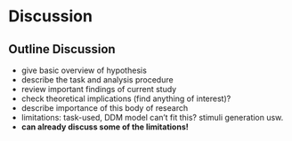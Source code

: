 # Discussion
## Outline Discussion
- give basic overview of hypothesis
- describe the task and analysis procedure
- review important findings of current study
- check theoretical implications (find anything of interest)?
- describe importance of this body of research
- limitations: task-used, DDM model can't fit this? stimuli generation usw.
- **can already discuss some of the limitations!**

